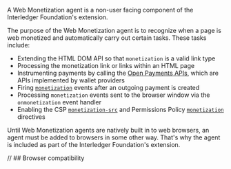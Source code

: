 
A Web Monetization agent is a non-user facing component of the <LinkOut href="https://github.com/interledger/web-monetization-extension">Interledger Foundation's extension</LinkOut>.

The purpose of the Web Monetization agent is to recognize when a page is web monetized and automatically carry out certain tasks. These tasks include:

- Extending the HTML DOM API so that `monetization` is a valid link type
- Processing the monetization link or links within an HTML page
- Instrumenting payments by calling the [Open Payments APIs](/developers/about-receiving#a-deeper-dive-into-payments), which are APIs implemented by wallet providers
- Firing [`monetization`](/developers/events) events after an outgoing payment is created
- Processing `monetization` events sent to the browser window via the `onmonetization` event handler
- Enabling the CSP [`monetization-src`](/developers/csp) and Permissions Policy [`monetization`](/developers/permissions-policy) directives

Until Web Monetization agents are natively built in to web browsers, an agent must be added to browsers in some other way. That's why the agent is included as part of the Interledger Foundation's extension.

<Hidden>

// ## Browser compatibility

<BrowserCompat json={data} />

</Hidden>